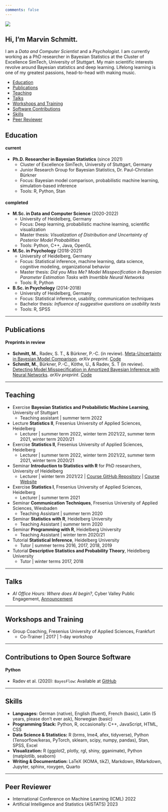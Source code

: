 ```yaml
---
comments: false
---
```


::: {.grid}

::: {.g-col-12 .g-col-md-6}
![](img/marvin_foto_round.png)
:::

::: {.g-col-12 .g-col-md-6}
# Hi, I'm Marvin Schmitt.

I am a *Data and Computer Scientist* and a *Psychologist*. I am currently working as a PhD researcher in Bayesian Statistics at the Cluster of Excellence SimTech, University of Stuttgart. My main scientific interests revolve around Bayesian statistics and deep learning. Lifelong learning is one of my greatest passions, head-to-head with making music.

:::

:::


::: {.column-margin}

- [Education](#education)
- [Publications](#publications)
- [Teaching](#teaching)
- [Talks](#talks)
- [Workshops and Training](#workshops)
- [Software Contributions](#software)
- [Skills](#skills)
- [Peer Reviewer](#reviewer)

:::

## Education{#education}

#### current

- **Ph.D. Researcher in Bayesian Statistics** (since 2021)
  - Cluster of Excellence SimTech, University of Stuttgart, Germany
  - Junior Research Group for Bayesian Statistics, Dr. Paul-Christian Bürkner
  - Focus: Bayesian model comparison, probabilistic machine learning, simulation-based inference
  - Tools: R, Python, Stan

#### completed

- **M.Sc. in Data and Computer Science** (2020-2022)
  - University of Heidelberg, Germany
  - Focus: Deep learning, probabilistic machine learning, scientific visualization
  - Master thesis: *Visualization of Distribution and Uncertainty of Posterior Model Probabilities*
  - Tools: Python, C++, Java, OpenGL

- **M.Sc. in Psychology** (2018-2021)
  - University of Heidelberg, Germany
  - Focus: Statistical inference, machine learning, data science, cognitive modeling, organizational behavior
  - Master thesis: *Did you Miss Me? Model Misspecification in Bayesian Parameter Estimation Tasks with Invertible Neural Networks*
  - Tools: R, Python
  
- **B.Sc. in Psychology** (2014-2018)
  - University of Heidelberg, Germany
  - Focus: Statistical inference, usability, communication techniques
  - Bachelor thesis: *Influence of suggestive questions on usability tests*
  - Tools: R, SPSS
  
  
----
  
## Publications {#publications}

#### Preprints in review

- **Schmitt, M.**, Radev, S. T., & Bürkner, P.-C. (in review). [Meta-Uncertainty in Bayesian Model Comparison](https://arxiv.org/abs/2210.07278). *arXiv preprint*. [Code](https://github.com/marvinschmitt/MetaUncertaintyPaper)
- **Schmitt, M.**, Bürkner, P.-C., Köthe, U., & Radev, S. T (in review). [Detecting Model Misspecification in Amortized Bayesian Inference with Neural Networks](https://arxiv.org/abs/2112.08866). *arXiv preprint*. [Code](https://github.com/marvinschmitt/ModelMisspecificationBF)


----

## Teaching {#teaching}

- Exercise **Bayesian Statistics and Probabilistic Machine Learning**, University of Stuttgart
  - Teaching assistant | summer term 2022
- Lecture **Statistics II**, Fresenius University of Applied Sciences, Heidelberg
  - Lecturer | summer term 2022, winter term 2021/22, summer term 2021, winter term 2020/21
- Exercise **Statistics II**, Fresenius University of Applied Sciences, Heidelberg
  - Lecturer | summer term 2022, winter term 2021/22, summer term 2021, winter term 2020/21
- Seminar **Introduction to Statistics with R** for PhD researchers, University of Heidelberg
  - Lecturer | winter term 2021/22 | [Course GitHub Repository](https://github.com/marvinschmitt/IntroStatisticsR) | [Course Website](https://marvinschmitt.github.io/IntroStatisticsR/)
- Exercise **Statistics I**, Fresenius University of Applied Sciences, Heidelberg
  - Lecturer | summer term 2021
- Seminar **Communication Techniques**, Fresenius University of Applied Sciences, Wiesbaden
  - Teaching Assistant | summer term 2020
- Seminar **Statistics with R**, Heidelberg University
  - Teaching Assistant | summer term 2020
- Seminar **Programming with R**, Heidelberg University
  - Teaching Assistant | winter term 2020/21
- Tutorial **Statistical Inference**, Heidelberg University
  - Tutor | summer terms 2016, 2017, 2018, 2019
- Tutorial **Descriptive Statistics and Probability Theory**, Heidelberg University
  - Tutor | winter terms 2017, 2018

----

## Talks {#talks}

- _AI Office Hours: Where does AI begin?_, Cyber Valley Public Engagement, [Announcement](https://cyber-valley.de/en/events/KI-Sprechstunde-2022-02)

----

## Workshops and Training {#workshops}

- Group Coaching, Fresenius University of Applied Sciences, Frankfurt
  - Co-Trainer | 2017 | 1-day workshop

---

## Contributions to Open Source Software {#software}

#### Python

- Radev et al. (2020): `BayesFlow`: Available at [GitHub](https://github.com/stefanradev93/BayesFlow)

----

## Skills {#skills}

- **Languages:** German (native), English (fluent), French (basic), Latin (5 years, please don't ever ask), Norwegian (basic)
- **Programming Stack:** Python, R, occasionally: C++, JavaScript, HTML, CSS
- **Data Science & Statistics:** R (brms, lme4, afex, tidyverse), Python (Tensorflow/keras, PyTorch, sklearn, scipy, numpy, pandas), Stan, SPSS, Excel
- **Visualization:** R (ggplot2, plotly, rgl, shiny, gganimate), Python (matplotlib, seaborn)
- **Writing & Documentation:** LaTeX (KOMA, tikZ), Markdown, RMarkdown, Jupyter, sphinx, roxygen, Quarto

----

## Peer Reviewer {#reviewer}

- International Conference on Machine Learning (ICML) 2022
- Artificial Intelligence and Statistics (AISTATS) 2023